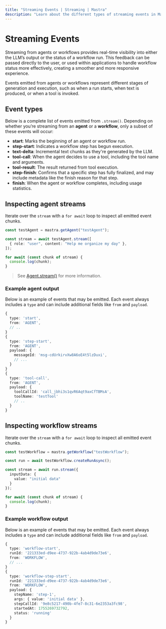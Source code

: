 ```yaml
---
title: "Streaming Events | Streaming | Mastra"
description: "Learn about the different types of streaming events in Mastra, including text deltas, tool calls, step events, and how to handle them in your applications."
---
```


# Streaming Events

Streaming from agents or workflows provides real-time visibility into either the LLM’s output or the status of a workflow run. This feedback can be passed directly to the user, or used within applications to handle workflow status more effectively, creating a smoother and more responsive experience.

Events emitted from agents or workflows represent different stages of generation and execution, such as when a run starts, when text is produced, or when a tool is invoked.

## Event types

Below is a complete list of events emitted from `.stream()`.
Depending on whether you’re streaming from an **agent** or a **workflow**, only a subset of these events will occur:

- **start**: Marks the beginning of an agent or workflow run.
- **step-start**: Indicates a workflow step has begun execution.
- **text-delta**: Incremental text chunks as they're generated by the LLM.
- **tool-call**: When the agent decides to use a tool, including the tool name and arguments.
- **tool-result**: The result returned from tool execution.
- **step-finish**: Confirms that a specific step has fully finalized, and may include metadata like the finish reason for that step.
- **finish**: When the agent or workflow completes, including usage statistics.

## Inspecting agent streams

Iterate over the `stream` with a `for await` loop to inspect all emitted event chunks.

```typescript {3,7} showLineNumbers copy
const testAgent = mastra.getAgent("testAgent");

const stream = await testAgent.stream([
  { role: "user", content: "Help me organize my day" },
]);

for await (const chunk of stream) {
  console.log(chunk);
}
```

> See [Agent.stream()](../../reference/agents/stream.mdx) for more information.

### Example agent output

Below is an example of events that may be emitted. Each event always includes a `type` and can include additional fields like `from` and `payload`.

```typescript {2,7,15}
{
  type: 'start',
  from: 'AGENT',
  // ..
}
{
  type: 'step-start',
  from: 'AGENT',
  payload: {
    messageId: 'msg-cdUrkirvXw8A6oE4t5lzDuxi',
    // ...
  }
}
{
  type: 'tool-call',
  from: 'AGENT',
  payload: {
    toolCallId: 'call_jbhi3s1qvR6Aqt9axCfTBMsA',
    toolName: 'testTool'
    // ..
  }
}
```

## Inspecting workflow streams

Iterate over the `stream` with a `for await` loop to inspect all emitted event chunks.

```typescript {5,11} showLineNumbers copy
const testWorkflow = mastra.getWorkflow("testWorkflow");

const run = await testWorkflow.createRunAsync();

const stream = await run.stream({
  inputData: {
    value: "initial data"
  }
});

for await (const chunk of stream) {
  console.log(chunk);
}
```

### Example workflow output

Below is an example of events that may be emitted. Each event always includes a `type` and can include additional fields like `from` and `payload`.

```typescript {2,8,11}
{
  type: 'workflow-start',
  runId: '221333ed-d9ee-4737-922b-4ab4d9de73e6',
  from: 'WORKFLOW',
  // ...
}
{
  type: 'workflow-step-start',
  runId: '221333ed-d9ee-4737-922b-4ab4d9de73e6',
  from: 'WORKFLOW',
  payload: {
    stepName: 'step-1',
    args: { value: 'initial data' },
    stepCallId: '9e8c5217-490b-4fe7-8c31-6e2353a3fc98',
    startedAt: 1755269732792,
    status: 'running'
  }
}
```

